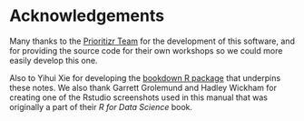 # Acknowledgements

Many thanks to the [Prioritizr Team](https://prioritizr.net/articles/prioritizr.html) for the development of this software, and for providing the source code for their own workshops so we could more easily develop this one.

Also to Yihui Xie for developing the [bookdown R package](http://bookdown.org) that underpins these notes. We also thank Garrett Grolemund and Hadley Wickham for creating one of the Rstudio screenshots used in this manual that was originally a part of their _R for Data Science_ book.